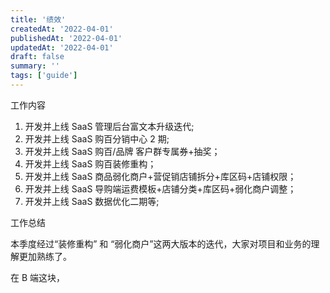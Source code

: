 ```yaml
---
title: '绩效'
createdAt: '2022-04-01'
publishedAt: '2022-04-01'
updatedAt: '2022-04-01'
draft: false
summary: ''
tags: ['guide']
---
```


工作内容

1. 开发并上线 SaaS 管理后台富文本升级迭代;
2. 开发并上线 SaaS 购百分销中心 2 期;
3. 开发并上线 SaaS 购百/品牌 客户群专属券+抽奖；
4. 开发并上线 SaaS 购百装修重构；
5. 开发并上线 SaaS 商品弱化商户+营促销店铺拆分+库区码+店铺权限；
6. 开发并上线 SaaS 导购端运费模板+店铺分类+库区码+弱化商户调整；
7. 开发并上线 SaaS 数据优化二期等;

工作总结

本季度经过“装修重构” 和 “弱化商户”这两大版本的迭代，大家对项目和业务的理解更加熟练了。

在 B 端这块，